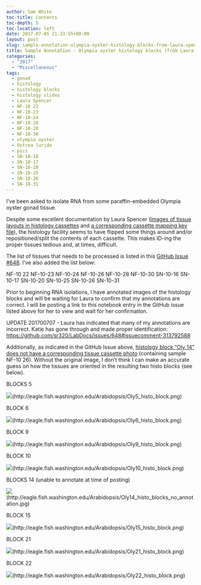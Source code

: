 ```yaml
---
author: Sam White
toc-title: Contents
toc-depth: 5
toc-location: left
date: 2017-07-05 21:33:55+00:00
layout: post
slug: sample-annotation-olympia-oyster-histology-blocks-from-laura-spencer
title: Sample Annotation - Olympia oyster histology blocks (from Laura Spencer)
categories:
  - "2017"
  - "Miscellaneous"
tags:
  - gonad
  - histology
  - histology blocks
  - histology slides
  - Laura Spencer
  - NF-10 22
  - NF-10-23
  - NF-10-24
  - NF-10-26
  - NF-10-28
  - NF-10-30
  - olympia oyster
  - Ostrea lurida
  - pics
  - SN-10-16
  - SN-10-17
  - SN-10-20
  - SN-10-25
  - SN-10-26
  - SN-10-31
---
```


I've been asked to isolate RNA from some paraffin-embedded Olympia oyster gonad tissue.

Despite some excellent documentation by Laura Spencer ([images of tissue layouts in histology cassettes](https://github.com/laurahspencer/LabNotebook/blob/master/_posts/2017-04-20-Prepping-Histology-Samples.md) and [a corresponding cassette mapping key file](https://github.com/laurahspencer/O.lurida_Stress/blob/master/Data/2017-April-HistoKey.pdf)), the histology facility seems to have flipped some things around and/or repositioned/split the contents of each cassette. This makes ID-ing the proper tissues tedious and, at times, difficult.

The list of tissues that needs to be processed is listed in this [GitHub Issue #648](https://github.com/sr320/LabDocs/issues/648). I've also added the list below:

NF-10 22
NF-10-23
NF-10-24
NF-10-26
NF-10-28
NF-10-30
SN-10-16
SN-10-17
SN-10-20
SN-10-25
SN-10-26
SN-10-31

Prior to beginning RNA isolations, I have annotated images of the histology blocks and will be waiting for Laura to confirm that my annotations are correct. I will be posting a link to this notebook entry in the GitHub issue listed above for her to view and wait for her confirmation.

UPDATE 201700707 - Laura has indicated that many of my annotations are incorrect. Katie has gone through and made proper identification: [https://github.com/sr320/LabDocs/issues/648#issuecomment-313792588](https://github.com/sr320/LabDocs/issues/648#issuecomment-313792588)



Additionally, as indicated in the GitHub Issue above, [histology block "Oly 14" does not have a corresponding tissue cassette photo](https://github.com/sr320/LabDocs/issues/648#issuecomment-313213160) (containing sample NF-10 26). Without the original image, I don't think I can make an accurate guess on how the tissues are oriented in the resulting two histo blocks (see below).



BLOCKS 5

![](https://eagle.fish.washington.edu/Arabidopsis/Oly5_histo_block.png)(http://eagle.fish.washington.edu/Arabidopsis/Oly5_histo_block.png)



BLOCK 6

![](https://eagle.fish.washington.edu/Arabidopsis/Oly6_histo_block.png)(http://eagle.fish.washington.edu/Arabidopsis/Oly6_histo_block.png)





BLOCK 9

![](https://eagle.fish.washington.edu/Arabidopsis/Oly9_histo_block.png)(http://eagle.fish.washington.edu/Arabidopsis/Oly9_histo_block.png)





BLOCK 10

![](https://eagle.fish.washington.edu/Arabidopsis/Oly10_histo_block.png)(http://eagle.fish.washington.edu/Arabidopsis/Oly10_histo_block.png)





BLOCKS 14 (unable to annotate at time of posting)

![](https://eagle.fish.washington.edu/Arabidopsis/Oly14_histo_blocks_no_annotation.jpg)(http://eagle.fish.washington.edu/Arabidopsis/Oly14_histo_blocks_no_annotation.jpg)







BLOCK 15

![](https://eagle.fish.washington.edu/Arabidopsis/Oly15_histo_block.png)(http://eagle.fish.washington.edu/Arabidopsis/Oly15_histo_block.png)







BLOCK 21

![](https://eagle.fish.washington.edu/Arabidopsis/Oly21_histo_block.png)(http://eagle.fish.washington.edu/Arabidopsis/Oly21_histo_block.png)









BLOCK 22

![](https://eagle.fish.washington.edu/Arabidopsis/Oly22_histo_block.png)(http://eagle.fish.washington.edu/Arabidopsis/Oly22_histo_block.png)
